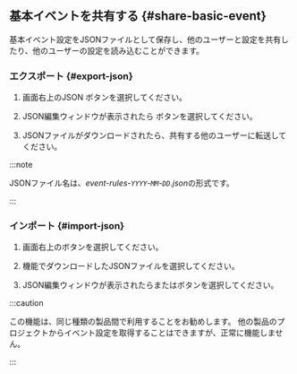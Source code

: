 ## 基本イベントを共有する {#share-basic-event}

基本イベント設定をJSONファイルとして保存し、他のユーザーと設定を共有したり、他のユーザーの設定を読み込むことができます。

### エクスポート {#export-json}

1. 画面右上の<span class="uitext">JSON</span> <LinkImage img="ico-export.svg" className="ico" />ボタンを選択してください。 

2. JSON編集ウィンドウが表示されたら<LinkImage img="ico-export.svg" className="ico" /> <Cmdname sid="export" className="uitext" />ボタンを選択してください。

3. JSONファイルがダウンロードされたら、共有する他のユーザーに転送してください。

:::note

JSONファイル名は、*event-rules-`YYYY`-`MM`-`DD`.json*の形式です。

:::

### インポート {#import-json}

1. 画面右上の<LinkImage img="ico-import.svg" className="ico" />ボタンを選択してください。

2. <Cmdname sid="export" className="uitext" />機能でダウンロードしたJSONファイルを選択してください。

3. JSON編集ウィンドウが表示されたら<Cmdname sid="add_to_list" className="uitext" />または<Cmdname sid="overwrite" className="uitext" />ボタンを選択してください。

:::caution

この機能は、同じ種類の製品間で利用することをお勧めします。 他の製品のプロジェクトからイベント設定を取得することはできますが、正常に機能しません。

:::
